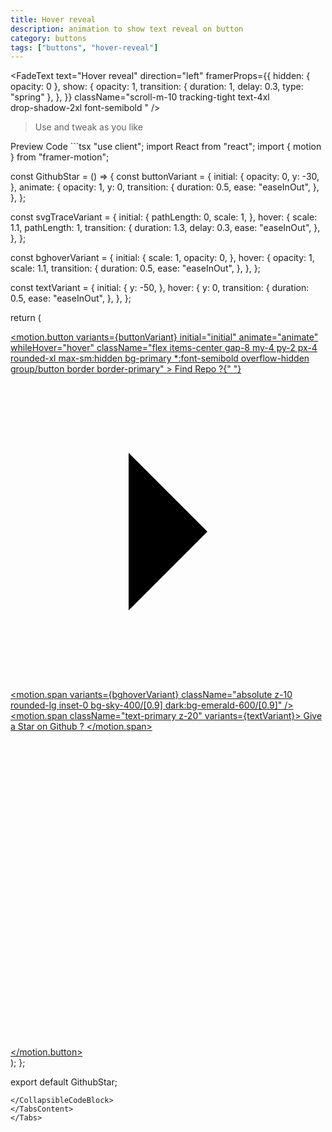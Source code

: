 ```yaml
---
title: Hover reveal
description: animation to show text reveal on button
category: buttons
tags: ["buttons", "hover-reveal"]
---
```


<FadeText
  text="Hover reveal"
  direction="left"
  framerProps={{
    hidden: { opacity: 0 },
    show: {
      opacity: 1,
      transition: { duration: 1, delay: 0.3, type: "spring" },
    },
  }}
  className="scroll-m-10  tracking-tight
        text-4xl  
        drop-shadow-2xl font-semibold  "
/>

> Use and tweak as you like

<Tabs defaultValue="preview" className="my-6">
<TabsList>
<TabsTrigger value="preview">Preview</TabsTrigger>
<TabsTrigger value="code">Code</TabsTrigger>
</TabsList>
<TabsContent value="preview">
<ComponentPreview path="hover-reveal" category="buttons" usingCN usingFramer />
</TabsContent>
<TabsContent value="code">
<CollapsibleCodeBlock>
```tsx
"use client";
import React from "react";
import { motion } from "framer-motion";

const GithubStar = () => {
  const buttonVariant = {
    initial: {
      opacity: 0,
      y: -30,
    },
    animate: {
      opacity: 1,
      y: 0,
      transition: {
        duration: 0.5,
        ease: "easeInOut",
      },
    },
  };

  const svgTraceVariant = {
    initial: {
      pathLength: 0,
      scale: 1,
    },
    hover: {
      scale: 1.1,
      pathLength: 1,
      transition: {
        duration: 1.3,
        delay: 0.3,
        ease: "easeInOut",
      },
    },
  };

  const bghoverVariant = {
    initial: {
      scale: 1,
      opacity: 0,
    },
    hover: {
      opacity: 1,
      scale: 1.1,
      transition: {
        duration: 0.5,
        ease: "easeInOut",
      },
    },
  };

  const textVariant = {
    initial: {
      y: -50,
    },
    hover: {
      y: 0,
      transition: {
        duration: 0.5,
        ease: "easeInOut",
      },
    },
  };

  return (
    <section className="w-full h-80 flex-1 flex items-center justify-center">
      <a
        target="_blank"
        rel="noopener noreferrer"
        aria-label="Github Star"
        href="https://github.com/mxnan/nextjs-velite-tailwind-framer"
      >
        <motion.button
          variants={buttonVariant}
          initial="initial"
          animate="animate"
          whileHover="hover"
          className="flex items-center gap-8 my-4 py-2 px-4 rounded-xl max-sm:hidden
     bg-primary *:font-semibold overflow-hidden group/button
     border border-primary"
        >
          <span className="flex items-center text-lg text-primary-foreground gap-1">
            Find Repo ?{" "}
            <svg
              xmlns="http://www.w3.org/2000/svg"
              viewBox="0 0 24 24"
              preserveAspectRatio="xMidYMid"
              className="w-7 h-7 fill-none  stroke-[3px]
         stroke-primary-foreground group-hover/button:scale-90
         group-hover/button:translate-x-3 duration-500 ease-in-out
         "
            >
              <path d="m9 18 6-6-6-6" />
            </svg>
          </span>
          <span className="relative px-2 py-1 flex items-center gap-2">
            <motion.span
              variants={bghoverVariant}
              className="absolute z-10 rounded-lg inset-0 bg-sky-400/[0.9] dark:bg-emerald-600/[0.9]"
            />
            <motion.span className="text-primary z-20" variants={textVariant}>
              Give a Star on Github ?
            </motion.span>
            <svg
              xmlns="http://www.w3.org/2000/svg"
              viewBox="0 0 24 24"
              preserveAspectRatio="xMidYMid"
              className="w-6 h-6  pb-1  fill-transparent stroke-[2px] stroke-primary z-20"
            >
              <motion.polygon
                points="12 2 15.09 8.26 22 9.27 17 14.14 18.18 21.02 12 17.77 5.82 21.02 7 14.14 2 9.27 8.91 8.26 12 2"
                variants={svgTraceVariant}
              />
            </svg>
          </span>
        </motion.button>
      </a>
    </section>
  );
};

export default GithubStar;

```
</CollapsibleCodeBlock>
</TabsContent>
</Tabs>
